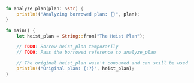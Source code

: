 ```rust
fn analyze_plan(plan: &str) {
    println!("Analyzing borrowed plan: {}", plan);
}

fn main() {
    let heist_plan = String::from("The Heist Plan");

    // TODO: Borrow heist_plan temporarily
    // TODO: Pass the borrowed reference to analyze_plan

    // The original heist_plan wasn't consumed and can still be used
    println!("Original plan: {:?}", heist_plan);
}
```